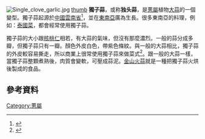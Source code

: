 [[File:Single_clove_garlic.jpg|thumb]]
[[file:Soloknoblauch_jm26754.jpg|thumb]]
'''獨子蒜'''，或称'''独头蒜'''，是[[蔥屬|蔥屬]]植物[[大蒜|大蒜]]的一個變型。獨子蒜起源於[[中國|中國]][[雲南省|雲南省]]<ref>{{cite web |url=http://www.prettygarlic.com/a/garlic/FreshGarlic/201007036.html |title=Single Clove Garlic |publisher=[http://www.prettygarlic.com/ Pretty Garlic from China] |accessdate=2011-11-21 |language=en |deadurl=yes |archiveurl=https://web.archive.org/web/20110907071938/http://www.prettygarlic.com/a/garlic/FreshGarlic/201007036.html |archivedate=2011-09-07 }}</ref>，並在[[東南亞|東南亞]]廣為生長。很多東南亞的料理，例如：[[泰國菜|泰國菜]]，都會經常使用獨子蒜。

獨子蒜的大小跟[[核桃|核桃仁]]相若，有大蒜的氣味，但沒有那麼濃烈。一般的蒜分成多瓣，但獨子蒜只有一瓣。顏色外皮白色，帶紫色條紋。與一般的大蒜相比，獨子蒜的外皮較容易撕走，所以商業上很常使用獨子蒜來做菜式<ref>{{cite web |url=http://www.schmoozyfox.com/?p=168 |title=Article on "Schmoozy Fox" blog |access-date=2011-11-21 |archive-date=2019-06-04 |archive-url=https://web.archive.org/web/20190604000323/http://www.schmoozyfox.com/?p=168 |dead-url=no }}</ref>。跟一般的大蒜一樣，當獨子蒜整顆煮熟後，肉質會變軟，可壓成蒜泥。[[金山火蒜|金山火蒜]]就是一種把獨子蒜火烘後製成的食品。

== 參考資料 ==
{{reflist}}

[[Category:蔥屬|Category:蔥屬]]